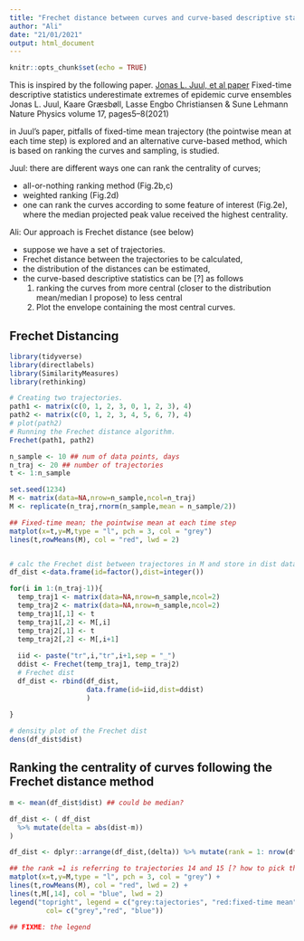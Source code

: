 ```yaml
---
title: "Frechet distance between curves and curve-based descriptive statistics"
author: "Ali"
date: "21/01/2021"
output: html_document
---
```


```r
knitr::opts_chunk$set(echo = TRUE)
```

This is inspired by the following paper.
[Jonas L. Juul, et al paper](https://www.nature.com/articles/s41567-020-01121-y#Fig2)
Fixed-time descriptive statistics underestimate extremes of epidemic curve ensembles
Jonas L. Juul, Kaare Græsbøll, Lasse Engbo Christiansen & Sune Lehmann 
Nature Physics volume 17, pages5–8(2021)

in Juul's paper, pitfalls of fixed-time mean trajectory (the pointwise mean at each time step) is explored and an alternative curve-based method, which is based on ranking the curves and sampling, is studied.

Juul: there are different ways one can rank the centrality of curves;

- all-or-nothing ranking method (Fig.2b,c)
- weighted ranking (Fig.2d)
- one can rank the curves according to some feature of interest (Fig.2e), where the median projected peak value received the highest centrality.
  
Ali: Our approach is Frechet distance (see below)
  
- suppose we have a set of trajectories.
- Frechet distance between the trajectories to be calculated,
- the distribution of the distances can be estimated, 
- the curve-based descriptive statistics can be [?] as follows 
  (1) ranking the curves from more central (closer to the distribution mean/median I propose) to less central
  (2) Plot the envelope containing the most central curves.



## Frechet Distancing 
```r
library(tidyverse)
library(directlabels)
library(SimilarityMeasures)
library(rethinking)
```


```r
# Creating two trajectories.
path1 <- matrix(c(0, 1, 2, 3, 0, 1, 2, 3), 4)
path2 <- matrix(c(0, 1, 2, 3, 4, 5, 6, 7), 4)
# plot(path2)
# Running the Frechet distance algorithm.
Frechet(path1, path2)
```

```r
n_sample <- 10 ## num of data points, days
n_traj <- 20 ## number of trajectories
t <- 1:n_sample

set.seed(1234)
M <- matrix(data=NA,nrow=n_sample,ncol=n_traj)
M <- replicate(n_traj,rnorm(n_sample,mean = n_sample/2))

## Fixed-time mean; the pointwise mean at each time step
matplot(x=t,y=M,type = "l", pch = 3, col = "grey")
lines(t,rowMeans(M), col = "red", lwd = 2)


# calc the Frechet dist between trajectores in M and store in dist dataframe
df_dist <-data.frame(id=factor(),dist=integer())

for(i in 1:(n_traj-1)){
  temp_traj1 <- matrix(data=NA,nrow=n_sample,ncol=2)
  temp_traj2 <- matrix(data=NA,nrow=n_sample,ncol=2)
  temp_traj1[,1] <- t
  temp_traj1[,2] <- M[,i]
  temp_traj2[,1] <- t
  temp_traj2[,2] <- M[,i+1]
  
  iid <- paste("tr",i,"tr",i+1,sep = "_")
  ddist <- Frechet(temp_traj1, temp_traj2)
  # Frechet dist
  df_dist <- rbind(df_dist,
                   data.frame(id=iid,dist=ddist)
                   ) 
    
}

# density plot of the Frechet dist
dens(df_dist$dist)

```
## Ranking the centrality of curves following the Frechet distance method

```r

m <- mean(df_dist$dist) ## could be median?

df_dist <- ( df_dist
  %>% mutate(delta = abs(dist-m))
) 

df_dist <- dplyr::arrange(df_dist,(delta)) %>% mutate(rank = 1: nrow(df_dist))

## the rank =1 is referring to trajectories 14 and 15 [? how to pick the trajectory]
matplot(x=t,y=M,type = "l", pch = 3, col = "grey") +
lines(t,rowMeans(M), col = "red", lwd = 2) +
lines(t,M[,14], col = "blue", lwd = 2) 
legend("topright", legend = c("grey:tajectories", "red:fixed-time mean","blue:Frechet mean"),
         col= c("grey","red", "blue"))       
       
## FIXME: the legend 


```



